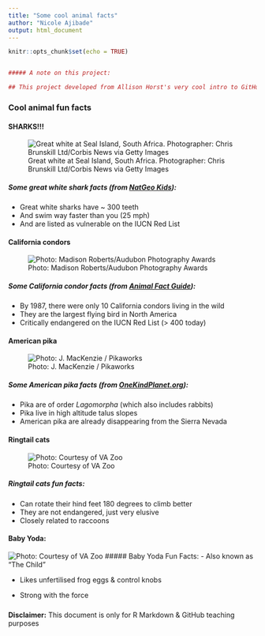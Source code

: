 ```yaml
---
title: "Some cool animal facts"
author: "Nicole Ajibade"
output: html_document
---
```


```r
knitr::opts_chunk$set(echo = TRUE)


##### A note on this project:

## This project developed from Allison Horst's very cool intro to GitHub. 

```

### Cool animal fun facts {.tabset .tabset-fade}

#### SHARKS!!!

![Great white at Seal Island, South Africa. Photographer: Chris Brunskill Ltd/Corbis News via Getty Images](img/great_white.jpg)

##### Some great white shark facts (from [NatGeo Kids](https://www.natgeokids.com/uk/discover/animals/sea-life/great-white-sharks/)):

-   Great white sharks have \~ 300 teeth
-   And swim way faster than you (25 mph)
-   And are listed as vulnerable on the IUCN Red List

#### California condors

![Photo: Madison Roberts/Audubon Photography Awards](img/condor.jpg)

##### Some California condor facts (from [Animal Fact Guide](https://animalfactguide.com/animal-facts/california-condor/)):

-   By 1987, there were only 10 California condors living in the wild
-   They are the largest flying bird in North America
-   Critically endangered on the IUCN Red List (\> 400 today)

#### American pika

![Photo: J. MacKenzie / Pikaworks](img/pika.jpg)

##### Some American pika facts (from [OneKindPlanet.org](https://onekindplanet.org/animal/pika-american/)):

-   Pika are of order *Lagomorpha* (which also includes rabbits)
-   Pika live in high altitude talus slopes
-   American pika are already disappearing from the Sierra Nevada

#### Ringtail cats

![Photo: Courtesy of VA Zoo](img/ringtail_cat.jpg)

##### Ringtail cats fun facts:

-   Can rotate their hind feet 180 degrees to climb better
-   They are not endangered, just very elusive
-   Closely related to raccoons

#### Baby Yoda:

![Photo: Courtesy of VA Zoo](img/Grogu.jpg)
##### Baby Yoda Fun Facts:
- Also known as "The Child"

- Likes unfertilised frog eggs & control knobs

- Strong with the force

###

**Disclaimer:** This document is only for R Markdown & GitHub teaching purposes
